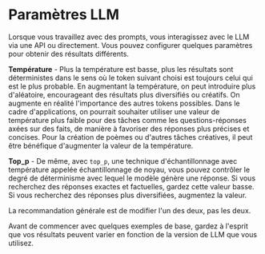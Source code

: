 # Paramètres LLM

Lorsque vous travaillez avec des prompts, vous interagissez avec le LLM via une API ou directement. Vous pouvez configurer quelques paramètres pour obtenir des résultats différents. 

**Température** - Plus la température est basse, plus les résultats sont déterministes dans le sens où le token suivant choisi est toujours celui qui est le plus probable. En augmentant la température, on peut introduire plus d'aléatoire, encourageant des résultats plus diversifiés ou créatifs. On augmente en réalité l'importance des autres tokens possibles. Dans le cadre d'applications, on pourrait souhaiter utiliser une valeur de température plus faible pour des tâches comme les questions-réponses axées sur des faits, de manière à favoriser des réponses plus précises et concises. Pour la création de poèmes ou d'autres tâches créatives, il peut être bénéfique d'augmenter la valeur de la température.

**Top_p** - De même, avec `top_p`, une technique d'échantillonnage avec température appelée échantillonnage de noyau, vous pouvez contrôler le degré de déterminisme avec lequel le modèle génère une réponse. Si vous recherchez des réponses exactes et factuelles, gardez cette valeur basse. Si vous recherchez des réponses plus diversifiées, augmentez la valeur. 

La recommandation générale est de modifier l'un des deux, pas les deux.

Avant de commencer avec quelques exemples de base, gardez à l'esprit que vos résultats peuvent varier en fonction de la version de LLM que vous utilisez.
